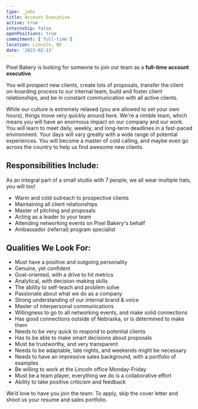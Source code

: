 ```yaml
---
type: _jobs
title: Account Executive
active: true
internship: false
openPositions: true
commitment: ['full-time']
location: Lincoln, NE
date: '2023-02-13'
---
```


 
Pixel Bakery is looking for someone to join our team as a **full-time account executive**.

You will prospect new clients, create lots of proposals, transfer the client on-boarding process to our internal team, build and foster client relationships, and be in constant communication with all active clients. 

While our culture is extremely relaxed (you are allowed to set your own hours), things move very quickly around here. We're a nimble team, which means you will have an enormous impact on our company and our work. You will learn to meet daily, weekly, and long-term deadlines in a fast-paced environment.  Your days will vary greatly with a wide range of potential experiences. You will become a master of cold calling, and maybe even go across the country to help us find awesome new clients.


## Responsibilities Include:
As an integral part of a small studio with 7 people, we all wear multiple hats, you will too! 

- Warm and cold outreach to prospective clients
- Maintaining all client relationships
- Master of pitching and proposals
- Acting as a leader to your team
- Attending networking events on Pixel Bakery's behalf
- Ambassador (referral) program specialist

## Qualities We Look For:
- Must have a positive and outgoing personality
- Genuine, yet confident
- Goal-oriented, with a drive to hit metrics
- Analytical, with decision-making skills
- The ability to self-teach and problem solve
- Passionate about what we do as a company
- Strong understanding of our internal brand & voice
- Master of interpersonal communications
- Willingness to go to all networking events, and make solid connections
- Has good connections outside of Nebraska, or is determined to make them
- Needs to be very quick to respond to potential clients
- Has to be able to make smart decisions about proposals
- Must be trustworthy, and very transparent
- Needs to be adaptable, late nights, and weekends might be necessary
- Needs to have an impressive sales background, with a portfolio of examples
- Be willing to work at the Lincoln office Monday-Friday
- Must be a team player, everything we do is a collaborative effort
- Ability to take positive criticism and feedback

We’d love to have you join the team. To apply, skip the cover letter and shoot us your resume and sales portfolio.
